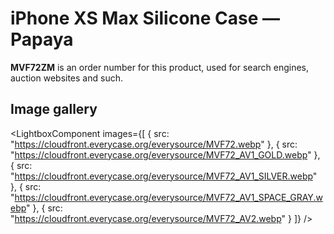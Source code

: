 
# iPhone XS Max Silicone Case — Papaya

<Callout type='info' emoji='👉🏻'>**MVF72ZM** is an order number for this product, used for search engines, auction websites and such.</Callout>

## Image gallery

<LightboxComponent
    images={[
      {
        src: "https://cloudfront.everycase.org/everysource/MVF72.webp"
      },
      {
        src: "https://cloudfront.everycase.org/everysource/MVF72_AV1_GOLD.webp"
      },
      {
        src: "https://cloudfront.everycase.org/everysource/MVF72_AV1_SILVER.webp"
      },
      {
        src: "https://cloudfront.everycase.org/everysource/MVF72_AV1_SPACE_GRAY.webp"
      },
      {
        src: "https://cloudfront.everycase.org/everysource/MVF72_AV2.webp"
      }
    ]}
  />
